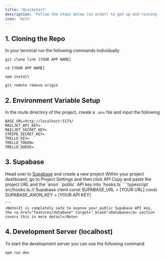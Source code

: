 ```yaml
---
title: 'Quickstart'
description: 'Follow the steps below (in order) to get up and running in 5 minutes!'
icon: 'bolt'
---
```


## 1. Cloning the Repo
In your terminal run the following commands individually

```terminal terminal
git clone link [YOUR APP NAME]
```
```terminal terminal
cd [YOUR APP NAME]
```
```terminal terminal
npm install
```
```terminal terminal
git remote remove origin
```

## 2. Environment Variable Setup
In the route directory of the project, create a `.env` file and input the following
```terminal .env
BASE_URL=http://localhost:5173/
MAILJET_API_KEY=
MAILJET_SECRET_KEY=
STRIPE_SECRET_KEY=
TRELLO_KEY=
TRELLO_TOKEN=
TRELLO_QUEUE=
```

## 3. Supabase
<Steps>
  <Step title="Start a project">
    Head over to <a href="https://supabase.com" target="_blank">Supabase</a> and create a new project
  </Step>
  <Step title="Get API credentials">
    Within your project dashboard, go to Project Settings and then click API
  </Step>
  <Step title="Paste into app">
    Copy and paste the project URL and the `anon` `public` API key into `hooks.ts`
    ```typescript src/hooks.ts
    // Supabase client
    const SUPABASE_URL = [YOUR URL]
    const SUPABASE_ANON_KEY = [YOUR API KEY]

    ```
    <Note>It is completely safe to expose your public Supabase API key, the <a href="features/database" target="_blank">Database</a> section covers this in more detail</Note>
  </Step>
</Steps>

## 4. Development Server (localhost)
To start the development server you can use the following command
```terminal terminal
npm run dev
```